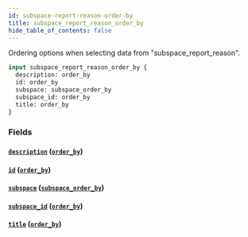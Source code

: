 ```yaml
---
id: subspace-report-reason-order-by
title: subspace_report_reason_order_by
hide_table_of_contents: false
---
```



Ordering options when selecting data from "subspace_report_reason".

```graphql
input subspace_report_reason_order_by {
  description: order_by
  id: order_by
  subspace: subspace_order_by
  subspace_id: order_by
  title: order_by
}
```


### Fields

#### [`description`](#) ([`order_by`](../enums/order-by))




#### [`id`](#) ([`order_by`](../enums/order-by))




#### [`subspace`](#) ([`subspace_order_by`](../inputs/subspace-order-by))




#### [`subspace_id`](#) ([`order_by`](../enums/order-by))




#### [`title`](#) ([`order_by`](../enums/order-by))






